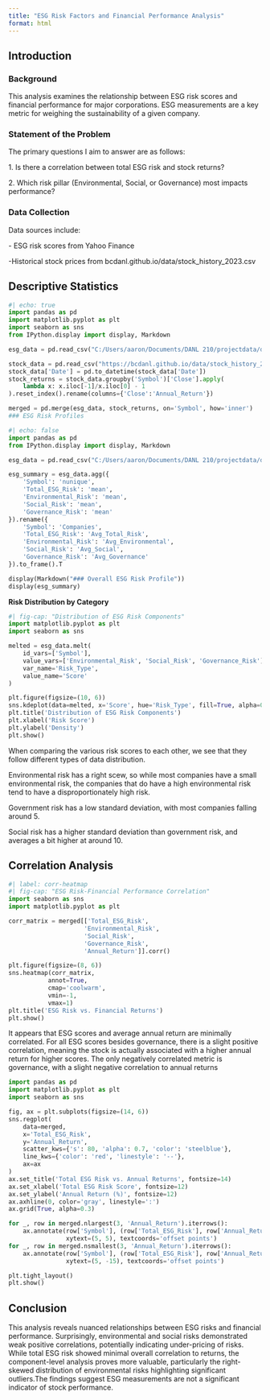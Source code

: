 ```yaml
---
title: "ESG Risk Factors and Financial Performance Analysis"
format: html
---
```


## Introduction

### Background

This analysis examines the relationship between ESG risk scores and financial performance for major corporations. ESG measurements are a key metric for weighing the sustainability of a given company. 

### Statement of the Problem

The primary questions I aim to answer are as follows:

1\. Is there a correlation between total ESG risk and stock returns?

2\. Which risk pillar (Environmental, Social, or Governance) most impacts performance?


### Data Collection

Data sources include:

\- ESG risk scores from Yahoo Finance

\-Historical stock prices from bcdanl.github.io/data/stock_history_2023.csv

## Descriptive Statistics

```python
#| echo: true
import pandas as pd
import matplotlib.pyplot as plt
import seaborn as sns
from IPython.display import display, Markdown

esg_data = pd.read_csv("C:/Users/aaron/Documents/DANL 210/projectdata/danl_210_ZALEN_AARON_ESG.csv")

stock_data = pd.read_csv("https://bcdanl.github.io/data/stock_history_2023.csv")
stock_data['Date'] = pd.to_datetime(stock_data['Date'])
stock_returns = stock_data.groupby('Symbol')['Close'].apply(
    lambda x: x.iloc[-1]/x.iloc[0] - 1
).reset_index().rename(columns={'Close':'Annual_Return'})

merged = pd.merge(esg_data, stock_returns, on='Symbol', how='inner')
### ESG Risk Profiles

#| echo: false
import pandas as pd
from IPython.display import display, Markdown

esg_data = pd.read_csv("C:/Users/aaron/Documents/DANL 210/projectdata/danl_210_ZALEN_AARON_ESG.csv")

esg_summary = esg_data.agg({
    'Symbol': 'nunique',
    'Total_ESG_Risk': 'mean',
    'Environmental_Risk': 'mean',
    'Social_Risk': 'mean',
    'Governance_Risk': 'mean'
}).rename({
    'Symbol': 'Companies',
    'Total_ESG_Risk': 'Avg_Total_Risk',
    'Environmental_Risk': 'Avg_Environmental',
    'Social_Risk': 'Avg_Social',
    'Governance_Risk': 'Avg_Governance'
}).to_frame().T

display(Markdown("### Overall ESG Risk Profile"))
display(esg_summary)
```

**Risk Distribution by Category**

```python
#| fig-cap: "Distribution of ESG Risk Components"
import matplotlib.pyplot as plt
import seaborn as sns

melted = esg_data.melt(
    id_vars=['Symbol'],
    value_vars=['Environmental_Risk', 'Social_Risk', 'Governance_Risk'],
    var_name='Risk_Type',
    value_name='Score'
)

plt.figure(figsize=(10, 6))
sns.kdeplot(data=melted, x='Score', hue='Risk_Type', fill=True, alpha=0.5)
plt.title('Distribution of ESG Risk Components')
plt.xlabel('Risk Score')
plt.ylabel('Density')
plt.show()
```

When comparing the various risk scores to each other, we see that they follow different types of data distribution.

Environmental risk has a right scew, so while most companies have a small environmental risk, the companies that do have a high environmental risk tend to have a disproportionately high risk.

Government risk has a low standard deviation, with most companies falling around 5.

Social risk has a higher standard deviation than government risk, and averages a bit higher at around 10.

## Correlation Analysis

```python
#| label: corr-heatmap
#| fig-cap: "ESG Risk-Financial Performance Correlation"
import seaborn as sns
import matplotlib.pyplot as plt

corr_matrix = merged[['Total_ESG_Risk', 
                     'Environmental_Risk', 
                     'Social_Risk', 
                     'Governance_Risk',
                     'Annual_Return']].corr()

plt.figure(figsize=(8, 6))
sns.heatmap(corr_matrix, 
           annot=True, 
           cmap='coolwarm',
           vmin=-1, 
           vmax=1)
plt.title('ESG Risk vs. Financial Returns')
plt.show()
```

It appears that ESG scores and average annual return are minimally correlated. For all ESG scores besides governance, there is a slight positive correlation, meaning the stock is actually associated with a higher annual return for higher scores. The only negatively correlated metric is governance, with a slight negative correlation to annual returns

```python
import pandas as pd
import matplotlib.pyplot as plt
import seaborn as sns

fig, ax = plt.subplots(figsize=(14, 6))
sns.regplot(
    data=merged,
    x='Total_ESG_Risk',
    y='Annual_Return',
    scatter_kws={'s': 80, 'alpha': 0.7, 'color': 'steelblue'},
    line_kws={'color': 'red', 'linestyle': '--'},
    ax=ax
)
ax.set_title('Total ESG Risk vs. Annual Returns', fontsize=14)
ax.set_xlabel('Total ESG Risk Score', fontsize=12)
ax.set_ylabel('Annual Return (%)', fontsize=12)
ax.axhline(0, color='gray', linestyle=':')
ax.grid(True, alpha=0.3)

for _, row in merged.nlargest(3, 'Annual_Return').iterrows():
    ax.annotate(row['Symbol'], (row['Total_ESG_Risk'], row['Annual_Return']),
                xytext=(5, 5), textcoords='offset points')
for _, row in merged.nsmallest(3, 'Annual_Return').iterrows():
    ax.annotate(row['Symbol'], (row['Total_ESG_Risk'], row['Annual_Return']),
                xytext=(5, -15), textcoords='offset points')

plt.tight_layout()
plt.show()

```

## Conclusion

This analysis reveals nuanced relationships between ESG risks and financial performance. Surprisingly, environmental and social risks demonstrated weak positive correlations, potentially indicating under-pricing of risks. While total ESG risk showed minimal overall correlation to returns, the component-level analysis proves more valuable, particularly the right-skewed distribution of environmental risks highlighting significant outliers.The findings suggest ESG measurements are not a significant indicator of stock performance.   

